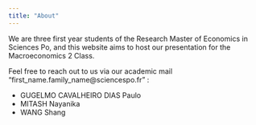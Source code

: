 ```yaml
---
title: "About"
---
```


We are three first year students of the Research Master of Economics in Sciences Po, and this website aims to host our presentation for the Macroeconomics 2 Class.

Feel free to reach out to us via our academic mail "first_name.family_name@sciencespo.fr" : 

- GUGELMO CAVALHEIRO DIAS Paulo
- MITASH Nayanika
- WANG Shang
